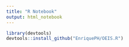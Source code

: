 ```yaml
---
title: "R Notebook"
output: html_notebook
---
```


```r
library(devtools)
devtools::install_github("EnriquePH/OEIS.R")
```

